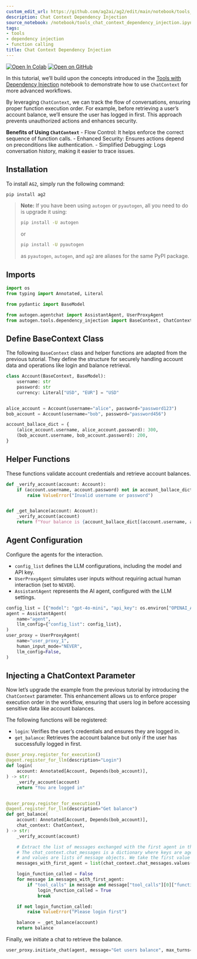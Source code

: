 ```yaml
---
custom_edit_url: https://github.com/ag2ai/ag2/edit/main/notebook/tools_chat_context_dependency_injection.ipynb
description: Chat Context Dependency Injection
source_notebook: /notebook/tools_chat_context_dependency_injection.ipynb
tags:
- tools
- dependency injection
- function calling
title: Chat Context Dependency Injection
---
```


<a href="https://colab.research.google.com/github/ag2ai/ag2/blob/main/notebook/tools_chat_context_dependency_injection.ipynb" class="colab-badge" target="_blank"><img noZoom src="https://colab.research.google.com/assets/colab-badge.svg" alt="Open In Colab" /></a>
<a href="https://github.com/ag2ai/ag2/blob/main/notebook/tools_chat_context_dependency_injection.ipynb" class="github-badge" target="_blank"><img noZoom src="https://img.shields.io/badge/Open%20on%20GitHub-grey?logo=github" alt="Open on GitHub" /></a>




In this tutorial, we’ll build upon the concepts introduced in the [Tools
with Dependency
Injection](https://github.com/ag2ai/ag2/blob/main/notebook/tools_dependency_injection.ipynb)
notebook to demonstrate how to use `ChatContext` for more advanced
workflows.

By leveraging `ChatContext`, we can track the flow of conversations,
ensuring proper function execution order. For example, before retrieving
a user’s account balance, we’ll ensure the user has logged in first.
This approach prevents unauthorized actions and enhances security.

**Benefits of Using `ChatContext`** - Flow Control: It helps enforce the
correct sequence of function calls. - Enhanced Security: Ensures actions
depend on preconditions like authentication. - Simplified Debugging:
Logs conversation history, making it easier to trace issues.

## Installation

To install `AG2`, simply run the following command:

```bash
pip install ag2
```

> **Note:** If you have been using `autogen` or `pyautogen`, all you
> need to do is upgrade it using:
>
> ```bash
> pip install -U autogen
> ```
>
> or
>
> ```bash
> pip install -U pyautogen
> ```
>
> as `pyautogen`, `autogen`, and `ag2` are aliases for the same PyPI
> package.

## Imports

```python
import os
from typing import Annotated, Literal

from pydantic import BaseModel

from autogen.agentchat import AssistantAgent, UserProxyAgent
from autogen.tools.dependency_injection import BaseContext, ChatContext, Depends
```

## Define BaseContext Class

The following `BaseContext` class and helper functions are adapted from
the previous tutorial. They define the structure for securely handling
account data and operations like login and balance retrieval.

```python
class Account(BaseContext, BaseModel):
    username: str
    password: str
    currency: Literal["USD", "EUR"] = "USD"


alice_account = Account(username="alice", password="password123")
bob_account = Account(username="bob", password="password456")

account_ballace_dict = {
    (alice_account.username, alice_account.password): 300,
    (bob_account.username, bob_account.password): 200,
}
```

## Helper Functions

These functions validate account credentials and retrieve account
balances.

```python
def _verify_account(account: Account):
    if (account.username, account.password) not in account_ballace_dict:
        raise ValueError("Invalid username or password")


def _get_balance(account: Account):
    _verify_account(account)
    return f"Your balance is {account_ballace_dict[(account.username, account.password)]}{account.currency}"
```

## Agent Configuration

Configure the agents for the interaction.

-   `config_list` defines the LLM configurations, including the model
    and API key.
-   `UserProxyAgent` simulates user inputs without requiring actual
    human interaction (set to `NEVER`).
-   `AssistantAgent` represents the AI agent, configured with the LLM
    settings.

```python
config_list = [{"model": "gpt-4o-mini", "api_key": os.environ["OPENAI_API_KEY"]}]
agent = AssistantAgent(
    name="agent",
    llm_config={"config_list": config_list},
)
user_proxy = UserProxyAgent(
    name="user_proxy_1",
    human_input_mode="NEVER",
    llm_config=False,
)
```

## Injecting a ChatContext Parameter

Now let’s upgrade the example from the previous tutorial by introducing
the `ChatContext` parameter. This enhancement allows us to enforce
proper execution order in the workflow, ensuring that users log in
before accessing sensitive data like account balances.

The following functions will be registered:

-   `login`: Verifies the user’s credentials and ensures they are logged
    in.
-   `get_balance`: Retrieves the account balance but only if the user
    has successfully logged in first.

```python
@user_proxy.register_for_execution()
@agent.register_for_llm(description="Login")
def login(
    account: Annotated[Account, Depends(bob_account)],
) -> str:
    _verify_account(account)
    return "You are logged in"


@user_proxy.register_for_execution()
@agent.register_for_llm(description="Get balance")
def get_balance(
    account: Annotated[Account, Depends(bob_account)],
    chat_context: ChatContext,
) -> str:
    _verify_account(account)

    # Extract the list of messages exchanged with the first agent in the conversation.
    # The chat_context.chat_messages is a dictionary where keys are agents (objects)
    # and values are lists of message objects. We take the first value (messages of the first agent).
    messages_with_first_agent = list(chat_context.chat_messages.values())[0]

    login_function_called = False
    for message in messages_with_first_agent:
        if "tool_calls" in message and message["tool_calls"][0]["function"]["name"] == "login":
            login_function_called = True
            break

    if not login_function_called:
        raise ValueError("Please login first")

    balance = _get_balance(account)
    return balance
```

Finally, we initiate a chat to retrieve the balance.

```python
user_proxy.initiate_chat(agent, message="Get users balance", max_turns=4)
```
